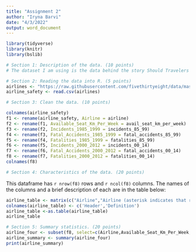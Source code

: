 ```yaml
---
title: "Assignment 2"
author: "Iryna Barvi"
date: "4/3/2022"
output: word_document
---
```


```r
library(tidyverse)
library(knitr)
library(bslib)
```


```r
# Section 1: Description of the data. (10 points)
# The dataset I am using is the data behind the story Should Travelers Avoid Flying Airlines That Have Had Crashes in the Past?. The dataset contains information about airlines, the available seat kilometers flown every week, and the number of incidents and fatalities. This data was collected by the Aviation Safety Network between 1985 and 2014. From this dataset, I want to find the correlation between fatalities and the airline involved. This is .csv file with comma delimiters.
```

```r
# Section 2: Reading the data into R. (5 points)
airlines <- "https://raw.githubusercontent.com/fivethirtyeight/data/master/airline-safety/airline-safety.csv"
airline_safety <- read.csv(airlines)
```

```r
# Section 3: Clean the data. (10 points) 

colnames(airline_safety)
f1 <- rename(airline_safety, Airline = airline)
f2 <- rename(f1, Available_Seat_Km_Per_Week = avail_seat_km_per_week)
f3 <- rename(f2, Incidents_1985_1999 = incidents_85_99)
f4 <- rename(f3, Fatal_Accidents_1985_1999 = fatal_accidents_85_99)
f5 <- rename(f4, Fatalities_1985_1999 = fatalities_85_99)
f6 <- rename(f5, Incidents_2000_2012 = incidents_00_14)
f7 <- rename(f6, Fatal_Accidents_2000_2012 = fatal_accidents_00_14)
f8 <- rename(f7, Fatalities_2000_2012 = fatalities_00_14)
colnames(f8)
```

```r
# Section 4: Characteristics of the data. (20 points)
```
This dataframe has `r nrow(f8)` rows and `r ncol(f8)` columns. The names of the columns and a brief description of each are in the table below:
```r
airline_table <- matrix(c("Airline","Airline (asterisk indicates that regional subsidiaries are included)","Available Seat Km Per Week","Available seat kilometers flown every week","Incidents 1985 1999","Total number of incidents, 1985–1999","Fatal Accidents 1985 1999","Total number of fatal accidents, 1985–1999","Fatalities 1985 1999","Total number of fatalities, 1985–1999","Incidents 2000 2012","Total number of incidents, 2000–2014","Fatal Accidents 2000 2012","Total number of fatal accidents, 2000–2014","Fatalities 2000 2012","Total number of fatalities, 2000–2014"),ncol = 2, byrow = TRUE)
colnames(airline_table) <- c('Header','Definition')
airline_table <-as.table(airline_table)
airline_table
```
```r
# Section 5: Summary statistics. (20 points)
airline_four <- subset(f8, select=c(Airline,Available_Seat_Km_Per_Week,Fatalities_2000_2012))
airline_summary <- summary(airline_four)
print(airline_summary)
```